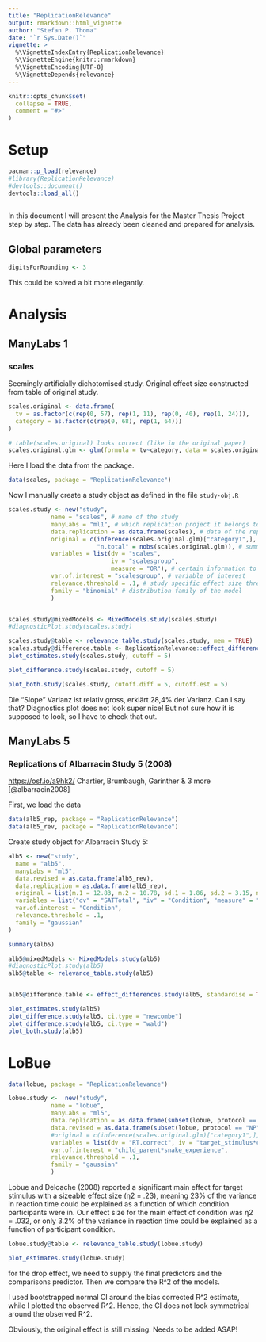 ```yaml
---
title: "ReplicationRelevance"
output: rmarkdown::html_vignette
author: "Stefan P. Thoma"
date: "`r Sys.Date()`"
vignette: >
  %\VignetteIndexEntry{ReplicationRelevance}
  %\VignetteEngine{knitr::rmarkdown}
  %\VignetteEncoding{UTF-8}
  %\VignetteDepends{relevance} 
---
```


```r
knitr::opts_chunk$set(
  collapse = TRUE,
  comment = "#>"
)
```
# Setup
```r
pacman::p_load(relevance)
#library(ReplicationRelevance)
#devtools::document()
devtools::load_all()
 
```

In this document I will present the Analysis for the Master Thesis Project step by step. 
The data has already been cleaned and prepared for analysis.

## Global parameters
```r
digitsForRounding <- 3
```
This could be solved a bit more elegantly.


# Analysis

## ManyLabs 1

### scales
Seemingly artificially dichotomised study.
Original effect size constructed from table of original study.
```r
scales.original <- data.frame(
  tv = as.factor(c(rep(0, 57), rep(1, 11), rep(0, 40), rep(1, 24))),
  category = as.factor(c(rep(0, 68), rep(1, 64)))
)

# table(scales.original) looks correct (like in the original paper)
scales.original.glm <- glm(formula = tv~category, data = scales.original, family="binomial", )
```

Here I load the data from the package.
```r
data(scales, package = "ReplicationRelevance")
```



Now I manually create a study object as defined in the file `study-obj.R`


```r
scales.study <- new("study", 
            name = "scales", # name of the study
            manyLabs = "ml1", # which replication project it belongs to
            data.replication = as.data.frame(scales), # data of the replication
            original = c(inference(scales.original.glm)["category1",],
                         "n.total" = nobs(scales.original.glm)), # summary of the original study
            variables = list(dv = "scales",
                             iv = "scalesgroup",
                             measure = "OR"), # certain information to build the models
            var.of.interest = "scalesgroup", # variable of interest
            relevance.threshold = .1, # study specific effect size threshold
            family = "binomial" # distribution family of the model
            )


scales.study@mixedModels <- MixedModels.study(scales.study)
#diagnosticPlot.study(scales.study)
```


```r
scales.study@table <- relevance_table.study(scales.study, mem = TRUE)
scales.study@difference.table <- ReplicationRelevance::effect_differences.study(scales.study)
plot_estimates.study(scales.study, cutoff = 5)

plot_difference.study(scales.study, cutoff = 5)

plot_both.study(scales.study, cutoff.diff = 5, cutoff.est = 5)

```
Die "Slope" Varianz ist relativ gross, erklärt 28,4% der Varianz. Can I say that? 
Diagnostics plot does not look super nice! But not sure how it is supposed to look, so I have to check that out.


## ManyLabs 5

### Replications of Albarracin Study 5 (2008)

<https://osf.io/a9hk2/> Chartier, Brumbaugh, Garinther & 3 more
[@albarracin2008]

First, we load the data

```r
data(alb5_rep, package = "ReplicationRelevance")
data(alb5_rev, package = "ReplicationRelevance")
```

Create study object for Albarracin Study 5:

```r
alb5 <- new("study", 
  name = "alb5", 
  manyLabs = "ml5",
  data.revised = as.data.frame(alb5_rev), 
  data.replication = as.data.frame(alb5_rep),
  original = list(m.1 = 12.83, m.2 = 10.78, sd.1 = 1.86, sd.2 = 3.15, n.1 = 18, n.2 = 18), 
  variables = list("dv" = "SATTotal", "iv" = "Condition", "measure" = "SMD"),
  var.of.interest = "Condition",
  relevance.threshold = .1,
  family = "gaussian"
)

summary(alb5)
```

```r


alb5@mixedModels <- MixedModels.study(alb5)
#diagnosticPlot.study(alb5)
alb5@table <- relevance_table.study(alb5)


alb5@difference.table <- effect_differences.study(alb5, standardise = TRUE)

plot_estimates.study(alb5)
plot_difference.study(alb5, ci.type = "newcombe")
plot_difference.study(alb5, ci.type = "wald")
plot_both.study(alb5)


```


# LoBue 

```r
data(lobue, package = "ReplicationRelevance")
```

```r
lobue.study <-  new("study", 
            name = "lobue", 
            manyLabs = "ml5",
            data.replication = as.data.frame(subset(lobue, protocol == "RP")),
            data.revised = as.data.frame(subset(lobue, protocol == "NP")),
            #original = c(inference(scales.original.glm)["category1",], "n.total" = nobs(scales.original.glm)), 
            variables = list(dv = "RT.correct", iv = "target_stimulus*child_parent*snake_experience", measure = "drop"),
            var.of.interest = "child_parent*snake_experience",
            relevance.threshold = .1,
            family = "gaussian"
            )

```

| Lobue and Deloache (2008) reported a significant main effect for target stimulus with a sizeable effect size (η2 = .23), meaning 23% of the variance in reaction time could be explained as a function of which condition participants were in.  Our effect size for the main effect of condition was η2 = .032, or only 3.2% of the variance in reaction time could be explained as a function of participant condition. 
```r
lobue.study@table <- relevance_table.study(lobue.study)

plot_estimates.study(lobue.study) 

```
for the drop effect, we need to supply the final predictors and the comparisons predictor.
Then we compare the R^2 of the models. 

I used bootstrapped normal CI around the bias corrected R^2 estimate, while I plotted the observed R^2.
Hence, the CI does not look symmetrical around the observed R^2. 

Obviously, the original effect is still missing. Needs to be added ASAP!
